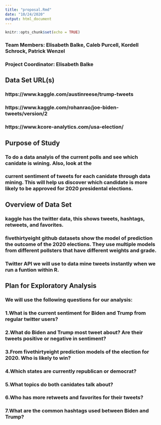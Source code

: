 ```yaml
---
title: "proposal.Rmd"
date: "10/24/2020"
output: html_document
---
```


```r
knitr::opts_chunk$set(echo = TRUE)
```

### Team Members:  Elisabeth Balke, Caleb Purcell, Kordell Schrock, Patrick Wenzel
### Project Coordinator: Elisabeth Balke

## Data Set URL(s)
### https://www.kaggle.com/austinreese/trump-tweets
###  https://www.kaggle.com/rohanrao/joe-biden-tweets/version/2
### https://www.kcore-analytics.com/usa-election/

## Purpose of Study
### To do a data analyis of the current polls and see which canidate is wining. Also, look at the 
### current sentiment of tweets for each canidate through data mining. This will help us discover which candidate is more likely to be approved for 2020 presidental elections.

## Overview of Data Set
### kaggle has the twitter data, this shows tweets, hashtags, retweets, and favorites.
### fivethirtyeight github datasets show the model of prediction the outcome of the 2020 elections. They use multiple models from different pollsters that have different weights and grade.
### Twitter API we will use to data mine tweets instantly when we run a funtion within R. 

## Plan for Exploratory Analysis
### We will use the following questions for our analysis:

### 1.What is the current sentiment for Biden and Trump from regular twitter users?
### 2.What do Biden and Trump most tweet about? Are their tweets positive or negative in sentiment? 
### 3.From fivethirtyeight prediction models of the election for 2020. Who is likely to win?
### 4.Which states are currently republican or democrat?
### 5.What topics do both canidates talk about?
### 6.Who has more retweets and favorites for their tweets?
### 7.What are the common hashtags used between Biden and Trump?
